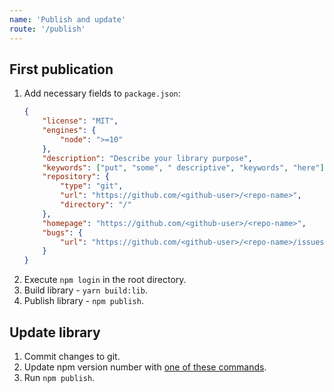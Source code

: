 ```yaml
---
name: 'Publish and update'
route: '/publish'
---
```


## First publication

1. Add necessary fields to `package.json`:
    ```json
    {
        "license": "MIT",
        "engines": {
            "node": ">=10"
        },
        "description": "Describe your library purpose",
        "keywords": ["put", "some", " descriptive", "keywords", "here"],
        "repository": {
            "type": "git",
            "url": "https://github.com/<github-user>/<repo-name>",
            "directory": "/"
        },
        "homepage": "https://github.com/<github-user>/<repo-name>",
        "bugs": {
            "url": "https://github.com/<github-user>/<repo-name>/issues"
        }
    }
    ```
2. Execute `npm login` in the root directory.
3. Build library - `yarn build:lib`.
4. Publish library - `npm publish`.

## Update library

1. Commit changes to git.
2. Update npm version number with [one of these commands](https://docs.npmjs.com/updating-your-published-package-version-number).
3. Run `npm publish`.